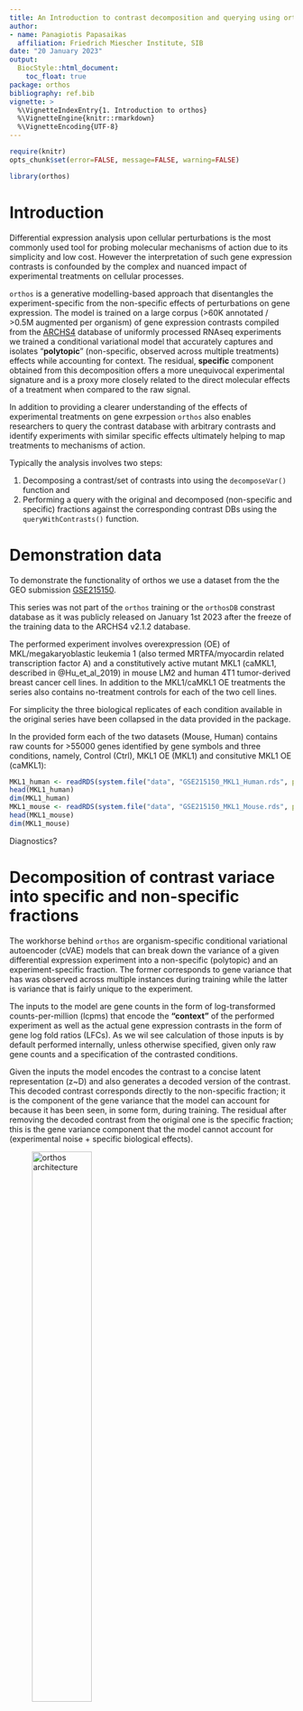 ```yaml
---
title: An Introduction to contrast decomposition and querying using orthos
author: 
- name: Panagiotis Papasaikas
  affiliation: Friedrich Miescher Institute, SIB
date: "20 January 2023"
output:
  BiocStyle::html_document:
    toc_float: true
package: orthos
bibliography: ref.bib
vignette: >
  %\VignetteIndexEntry{1. Introduction to orthos}
  %\VignetteEngine{knitr::rmarkdown}
  %\VignetteEncoding{UTF-8}    
---
```


```r
require(knitr)
opts_chunk$set(error=FALSE, message=FALSE, warning=FALSE)
```

```r
library(orthos)
```

# Introduction

Differential expression analysis upon cellular perturbations is the most commonly used tool for probing molecular mechanisms of action due to its simplicity and low cost. However the interpretation of such gene expression contrasts is confounded by the complex and nuanced impact of experimental treatments on cellular processes. 

`orthos` is a generative modelling-based approach that disentangles the experiment-specific from the non-specific effects of perturbations on gene expression. The model is trained on a large corpus (>60K annotated / >0.5M augmented per organism) of gene expression contrasts compiled from the [ARCHS4](https://maayanlab.cloud/archs4/)  database of uniformly processed RNAseq experiments we trained a conditional variational model that accurately captures and isolates "**polytopic**" (non-specific, observed across multiple treatments) effects while accounting for context. The residual, **specific** component obtained from this decomposition offers a more unequivocal experimental signature and is a proxy more closely related to the direct molecular effects of a treatment when compared to the raw signal.

In addition to providing a clearer understanding of the effects of experimental treatments on gene exrpession `orthos` also enables researchers to query the contrast database with arbitrary contrasts and identify experiments with similar specific effects ultimately helping to map treatments to mechanisms of action.

Typically the analysis involves two steps:

1. Decomposing a contrast/set of contrasts into  using the `decomposeVar()` function and
2. Performing a query with the original and decomposed (non-specific and specific) fractions against the corresponding contrast DBs using the `queryWithContrasts()` function.


# Demonstration data

To demonstrate the functionality of orthos we use a dataset from the the GEO submission [GSE215150](https://www.ncbi.nlm.nih.gov/geo/query/acc.cgi?acc=GSE215150).

This series was not part of the `orthos` training or the `orthosDB` constrast database as it was publicly released on January 1st 2023 after the freeze of the training data to the ARCHS4 v2.1.2 database.

The performed experiment involves overexpression (OE) of MKL/megakaryoblastic leukemia 1 (also termed MRTFA/myocardin related transcription factor A) and a constitutively active mutant MKL1 (caMKL1, described in @Hu_et_al_2019) in mouse LM2 and human 4T1 tumor-derived breast cancer cell lines. In addition to the MKL1/caMKL1 OE treatments the series also contains no-treatment controls for each of the two cell lines.

For simplicity the three biological replicates of each condition available in the original series have been collapsed in the data provided in the package.

In the provided form each of the two datasets (Mouse, Human) contains raw counts for >55000 genes identified by gene symbols and three conditions, namely,
Control (Ctrl), MKL1 OE (MKL1) and consitutive MKL1 OE (caMKL1):

```r
MKL1_human <- readRDS(system.file("data", "GSE215150_MKL1_Human.rds", package = "orthos"))
head(MKL1_human)
dim(MKL1_human)
MKL1_mouse <- readRDS(system.file("data", "GSE215150_MKL1_Mouse.rds", package = "orthos"))
head(MKL1_mouse)
dim(MKL1_mouse)
```


Diagnostics?



# Decomposition of contrast variace into specific and non-specific fractions

The workhorse behind `orthos` are organism-specific conditional variational autoencoder (cVAE) models that can break down the variance of a given differential expression experiment into a non-specific (polytopic) and an experiment-specific fraction. The former corresponds to gene variance that has was observed across multiple instances during training while the latter is variance that is fairly unique to the experiment. 

The inputs to the model are gene counts in the form of log-transformed counts-per-million (lcpms) that encode the **"context"** of the performed experiment as well as the actual gene expression contrasts in the form of gene log fold ratios (LFCs). As we wil see calculation of those inputs is by default performed internally, unless otherwise specified, given only raw gene counts and a specification of the contrasted conditions.

Given the inputs the model encodes the contrast to a concise latent representation (z~D) and also generates a decoded version of the contrast. This decoded contrast corresponds directly to the non-specific fraction; it is the component of the gene variance that the model can account for because it has been seen, in some form, during training. The residual after removing the decoded contrast from the original one is the specific fraction; this is the gene variance component that the model cannot account for (experimental noise + specific biological effects).  

![orthos architecture](orthos_arch.png){width=50%}




# Mutual 

## Overview




# Session information {-}

```r
sessionInfo()
```

# References